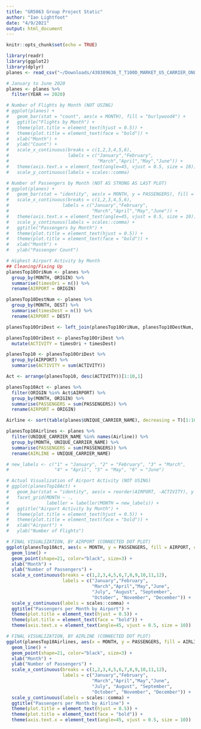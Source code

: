 ```yaml
---
title: "GR5063 Group Project Static"
author: "Ian Lightfoot"
date: "4/9/2021"
output: html_document
---
```


```r
knitr::opts_chunk$set(echo = TRUE)
```

```r
library(readr)
library(ggplot2)
library(dplyr)
planes <- read_csv("~/Downloads/430389636_T_T100D_MARKET_US_CARRIER_ONLY.csv")
```

```r
# January to June 2020
planes <- planes %>%
  filter(YEAR == 2020)
```

```r
# Number of Flights by Month (NOT USING)
# ggplot(planes) +
#   geom_bar(stat = "count", aes(x = MONTH), fill = "burlywood4") +
#   ggtitle("Flights by Month") +
#   theme(plot.title = element_text(hjust = 0.5)) +
#   theme(plot.title = element_text(face = "bold")) +
#   xlab("Month") +
#   ylab("Count") +
#   scale_x_continuous(breaks = c(1,2,3,4,5,6),
#                      labels = c("January","February",
#                                 "March","April","May","June")) +
#   theme(axis.text.x = element_text(angle=45, vjust = 0.5, size = 10)) +
#   scale_y_continuous(labels = scales::comma)
```

```r
# Number of Passengers by Month (NOT AS STRONG AS LAST PLOT)
# ggplot(planes) +
#   geom_bar(stat = "identity", aes(x = MONTH, y = PASSENGERS), fill = "burlywood4") +
#   scale_x_continuous(breaks = c(1,2,3,4,5,6),
#                    labels = c("January","February",
#                               "March","April","May","June")) +
#   theme(axis.text.x = element_text(angle=45, vjust = 0.5, size = 10)) +
#   scale_y_continuous(labels = scales::comma) +
#   ggtitle("Passengers by Month") +
#   theme(plot.title = element_text(hjust = 0.5)) +
#   theme(plot.title = element_text(face = "bold")) +
#   xlab("Month") +
#   ylab("Passenger Count")
```

```r
# Highest Airport Activity by Month
## Cleaning/Fixing Up
planesTop10OriNum <- planes %>%
  group_by(MONTH, ORIGIN) %>%
  summarise(timesOri = n()) %>%
  rename(AIRPORT = ORIGIN)

planesTop10DestNum <- planes %>%
  group_by(MONTH, DEST) %>%
  summarise(timesDest = n()) %>%
  rename(AIRPORT = DEST)

planesTop10OriDest <- left_join(planesTop10OriNum, planesTop10DestNum, by = c("AIRPORT", "MONTH"))

planesTop10OriDest <- planesTop10OriDest %>%
  mutate(ACTIVITY = timesOri + timesDest)

planesTop10 <- planesTop10OriDest %>%
  group_by(AIRPORT) %>%
  summarise(ACTIVITY = sum(ACTIVITY))

Act <- arrange(planesTop10, desc(ACTIVITY))[1:10,1]

planesTop10Act <- planes %>%
  filter(ORIGIN %in% Act$AIRPORT) %>%
  group_by(MONTH, ORIGIN) %>%
  summarise(PASSENGERS = sum(PASSENGERS)) %>%
  rename(AIRPORT = ORIGIN)

Airline <- sort(table(planes$UNIQUE_CARRIER_NAME), decreasing = T)[1:10]

planesTop10Airlines <- planes %>%
  filter(UNIQUE_CARRIER_NAME %in% names(Airline)) %>%
  group_by(MONTH, UNIQUE_CARRIER_NAME) %>%
  summarise(PASSENGERS = sum(PASSENGERS)) %>%
  rename(AIRLINE = UNIQUE_CARRIER_NAME)

# new_labels <- c("1" = "January", "2" = "February", "3" = "March",
#                 "4" = "April", "5" = "May", "6" = "June")
```

```r
# Actual Visualization of Airport Activity (NOT USING)
# ggplot(planesTop10Act) +
#   geom_bar(stat = "identity", aes(x = reorder(AIRPORT, -ACTIVITY), y = ACTIVITY), fill = c("burlywood4")) +
#   facet_grid(MONTH ~ .,
#              labeller = labeller(MONTH = new_labels)) +
#   ggtitle("Airport Activity by Month") +
#   theme(plot.title = element_text(hjust = 0.5)) +
#   theme(plot.title = element_text(face = "bold")) +
#   xlab("Airport") +
#   ylab("Number of Flights")
```

```r
# FINAL VISUALIZATION, BY AIRPORT (CONNECTED DOT PLOT)
ggplot(planesTop10Act, aes(x = MONTH, y = PASSENGERS, fill = AIRPORT, color = AIRPORT)) +
  geom_line() +
  geom_point(shape=21, color="black", size=3) +
  xlab("Month") +
  ylab("Number of Passengers") +
  scale_x_continuous(breaks = c(1,2,3,4,5,6,7,8,9,10,11,12),
                     labels = c("January","February",
                                "March","April","May","June",
                                "July", "August", "September",
                                "October", "November", "December")) +
  scale_y_continuous(labels = scales::comma) +
  ggtitle("Passengers per Month by Airport") +
  theme(plot.title = element_text(hjust = 0.5)) +
  theme(plot.title = element_text(face = "bold")) +
  theme(axis.text.x = element_text(angle=45, vjust = 0.5, size = 10))
```

```r
# FINAL VISUALIZATION, BY AIRLINE (CONNECTED DOT PLOT)
ggplot(planesTop10Airlines, aes(x = MONTH, y = PASSENGERS, fill = AIRLINE, color = AIRLINE)) +
  geom_line() +
  geom_point(shape=21, color="black", size=3) +
  xlab("Month") +
  ylab("Number of Passengers") +
  scale_x_continuous(breaks = c(1,2,3,4,5,6,7,8,9,10,11,12),
                     labels = c("January","February",
                                "March","April","May","June",
                                "July", "August", "September",
                                "October", "November", "December")) +
  scale_y_continuous(labels = scales::comma) +
  ggtitle("Passengers per Month by Airline") +
  theme(plot.title = element_text(hjust = 0.5)) +
  theme(plot.title = element_text(face = "bold")) +
  theme(axis.text.x = element_text(angle=45, vjust = 0.5, size = 10))
```
